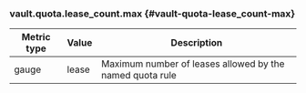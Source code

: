 ### vault.quota.lease_count.max {#vault-quota-lease_count-max}

Metric type | Value | Description
----------- | ----- | -----------
gauge       | lease | Maximum number of leases allowed by the named quota rule
